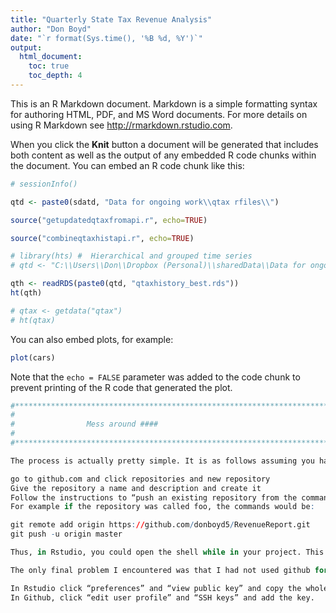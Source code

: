 ```yaml
---
title: "Quarterly State Tax Revenue Analysis"
author: "Don Boyd"
date: "`r format(Sys.time(), '%B %d, %Y')`"
output:
  html_document:
    toc: true
    toc_depth: 4
---
```


This is an R Markdown document. Markdown is a simple formatting syntax for authoring HTML, PDF, and MS Word documents. For more details on using R Markdown see <http://rmarkdown.rstudio.com>.

When you click the **Knit** button a document will be generated that includes both content as well as the output of any embedded R code chunks within the document. You can embed an R code chunk like this:

```r
# sessionInfo()

qtd <- paste0(sdatd, "Data for ongoing work\\qtax rfiles\\")


```




```r
source("getupdatedqtaxfromapi.r", echo=TRUE) 

```



```r
source("combineqtaxhistapi.r", echo=TRUE) 

```



```r
# library(hts) #  Hierarchical and grouped time series
# qtd <- "C:\\Users\\Don\\Dropbox (Personal)\\sharedData\\Data for ongoing work\\qtax rfiles\\"

qth <- readRDS(paste0(qtd, "qtaxhistory_best.rds"))
ht(qth)

# qtax <- getdata("qtax")
# ht(qtax)
```

You can also embed plots, for example:

```r
plot(cars)
```

Note that the `echo = FALSE` parameter was added to the code chunk to prevent printing of the R code that generated the plot.


```r

#****************************************************************************************************
#
#                Mess around ####
#
#***************************************************************************************************

The process is actually pretty simple. It is as follows assuming you have already set up a local github repository in Rstudio.

go to github.com and click repositories and new repository
Give the repository a name and description and create it
Follow the instructions to “push an existing repository from the command line”
For example if the repository was called foo, the commands would be:

git remote add origin https://github.com/donboyd5/RevenueReport.git
git push -u origin master

Thus, in Rstudio, you could open the shell while in your project. This would ensure that the shell is open in the working directory of your project, and then run the previous commands (naturally with the correct repository name) .

The only final problem I encountered was that I had not used github for a while and github did not have my SSH key. So I needed to add my SSH key to github. To do this:

In Rstudio click “preferences” and “view public key” and copy the whole key to the clipboard
In Github, click “edit user profile” and “SSH keys” and add the key.

```

